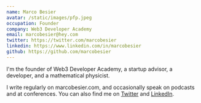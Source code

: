 ```yaml
---
name: Marco Besier
avatar: /static/images/pfp.jpeg
occupation: Founder
company: Web3 Developer Academy
email: marcobesier@hey.com
twitter: https://twitter.com/marcobesier
linkedin: https://www.linkedin.com/in/marcobesier
github: https://github.com/marcobesier
---
```


I'm the founder of Web3 Developer Academy, a startup advisor, a developer, and a mathematical physicist.

I write regularly on marcobesier.com, and occasionally speak on podcasts and at conferences. You can also find me on [Twitter](https://twitter.com/marcobesier) and [LinkedIn](https://linkedin.com/in/marcobesier).